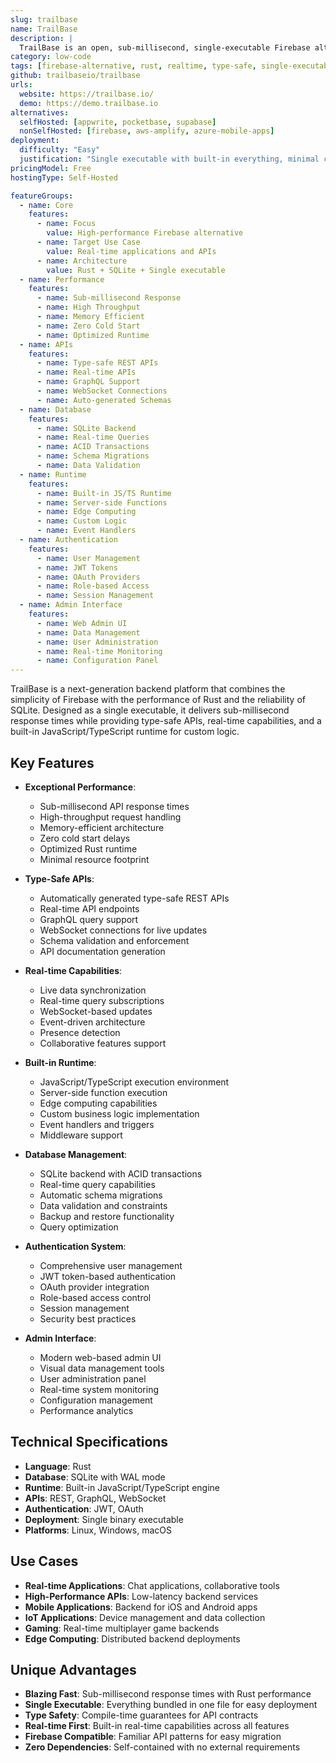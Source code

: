 ```yaml
---
slug: trailbase
name: TrailBase
description: |
  TrailBase is an open, sub-millisecond, single-executable Firebase alternative with type-safe REST & realtime APIs, built-in JS/TS runtime, auth & admin UI. It provides a complete backend solution with exceptional performance and developer experience.
category: low-code
tags: [firebase-alternative, rust, realtime, type-safe, single-executable]
github: trailbaseio/trailbase
urls:
  website: https://trailbase.io/
  demo: https://demo.trailbase.io
alternatives:
  selfHosted: [appwrite, pocketbase, supabase]
  nonSelfHosted: [firebase, aws-amplify, azure-mobile-apps]
deployment:
  difficulty: "Easy"
  justification: "Single executable with built-in everything, minimal configuration required for deployment."
pricingModel: Free
hostingType: Self-Hosted

featureGroups:
  - name: Core
    features:
      - name: Focus
        value: High-performance Firebase alternative
      - name: Target Use Case
        value: Real-time applications and APIs
      - name: Architecture
        value: Rust + SQLite + Single executable
  - name: Performance
    features:
      - name: Sub-millisecond Response
      - name: High Throughput
      - name: Memory Efficient
      - name: Zero Cold Start
      - name: Optimized Runtime
  - name: APIs
    features:
      - name: Type-safe REST APIs
      - name: Real-time APIs
      - name: GraphQL Support
      - name: WebSocket Connections
      - name: Auto-generated Schemas
  - name: Database
    features:
      - name: SQLite Backend
      - name: Real-time Queries
      - name: ACID Transactions
      - name: Schema Migrations
      - name: Data Validation
  - name: Runtime
    features:
      - name: Built-in JS/TS Runtime
      - name: Server-side Functions
      - name: Edge Computing
      - name: Custom Logic
      - name: Event Handlers
  - name: Authentication
    features:
      - name: User Management
      - name: JWT Tokens
      - name: OAuth Providers
      - name: Role-based Access
      - name: Session Management
  - name: Admin Interface
    features:
      - name: Web Admin UI
      - name: Data Management
      - name: User Administration
      - name: Real-time Monitoring
      - name: Configuration Panel
---
```


TrailBase is a next-generation backend platform that combines the simplicity of Firebase with the performance of Rust and the reliability of SQLite. Designed as a single executable, it delivers sub-millisecond response times while providing type-safe APIs, real-time capabilities, and a built-in JavaScript/TypeScript runtime for custom logic.

## Key Features

- **Exceptional Performance**:

  - Sub-millisecond API response times
  - High-throughput request handling
  - Memory-efficient architecture
  - Zero cold start delays
  - Optimized Rust runtime
  - Minimal resource footprint

- **Type-Safe APIs**:

  - Automatically generated type-safe REST APIs
  - Real-time API endpoints
  - GraphQL query support
  - WebSocket connections for live updates
  - Schema validation and enforcement
  - API documentation generation

- **Real-time Capabilities**:

  - Live data synchronization
  - Real-time query subscriptions
  - WebSocket-based updates
  - Event-driven architecture
  - Presence detection
  - Collaborative features support

- **Built-in Runtime**:

  - JavaScript/TypeScript execution environment
  - Server-side function execution
  - Edge computing capabilities
  - Custom business logic implementation
  - Event handlers and triggers
  - Middleware support

- **Database Management**:

  - SQLite backend with ACID transactions
  - Real-time query capabilities
  - Automatic schema migrations
  - Data validation and constraints
  - Backup and restore functionality
  - Query optimization

- **Authentication System**:

  - Comprehensive user management
  - JWT token-based authentication
  - OAuth provider integration
  - Role-based access control
  - Session management
  - Security best practices

- **Admin Interface**:
  - Modern web-based admin UI
  - Visual data management tools
  - User administration panel
  - Real-time system monitoring
  - Configuration management
  - Performance analytics

## Technical Specifications

- **Language**: Rust
- **Database**: SQLite with WAL mode
- **Runtime**: Built-in JavaScript/TypeScript engine
- **APIs**: REST, GraphQL, WebSocket
- **Authentication**: JWT, OAuth
- **Deployment**: Single binary executable
- **Platforms**: Linux, Windows, macOS

## Use Cases

- **Real-time Applications**: Chat applications, collaborative tools
- **High-Performance APIs**: Low-latency backend services
- **Mobile Applications**: Backend for iOS and Android apps
- **IoT Applications**: Device management and data collection
- **Gaming**: Real-time multiplayer game backends
- **Edge Computing**: Distributed backend deployments

## Unique Advantages

- **Blazing Fast**: Sub-millisecond response times with Rust performance
- **Single Executable**: Everything bundled in one file for easy deployment
- **Type Safety**: Compile-time guarantees for API contracts
- **Real-time First**: Built-in real-time capabilities across all features
- **Firebase Compatible**: Familiar API patterns for easy migration
- **Zero Dependencies**: Self-contained with no external requirements
